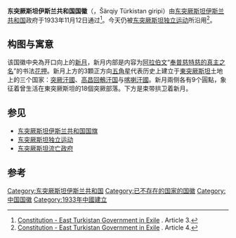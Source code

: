 {{Infobox coat of arms
|name             = 东突厥斯坦伊斯兰共和国国徽
|image            = Emblem of East Turkestan.svg
|image_width      = 200
|middle           = 
|middle_width     = 
|middle_caption   = 
|lesser           = 
|lesser_width     = 
|lesser_caption   = 
|image2           = 
|image2_width     = 
|image2_caption   = 
|image9           = 
|image3_width     = 
|image3_caption   = 
|armiger          = {{flag|东突厥斯坦伊斯兰共和国}}
|year_adopted     = 1933年11月12日
|year_repealed    = 1934年2月6日
|crest            = 3顆正方向五角星
|torse            = 兩侧各有9个圓點
|shield           = 开口向上的[[新月|新月]]，内有阿拉伯文“[[太斯米|奉普慈特慈的真主之名]]”的书法[[花押|花押]]。
|supporters       = 束带
|compartment      = 
|motto            = 
|orders           = 
|other_elements   = 
|earlier_versions = 
|use              = 
}}

'''东突厥斯坦伊斯兰共和国国徽'''（{{lang-ug|شەرقىي تۈركىستان گىرىپى}}，Šärqiy Türkistan giripi）由[[东突厥斯坦伊斯兰共和国|东突厥斯坦伊斯兰共和国]]政府于1933年11月12日通过<ref>[http://en.eastturkistan-gov.org/constitution/ Constitution - East Turkistan Government in Exile] {{Wayback|url=http://en.eastturkistan-gov.org/constitution/ |date=20180402040952 }}. Article 3.</ref>。今天仍被[[东突厥斯坦独立运动|东突厥斯坦独立运动]]所沿用<ref>[http://en.eastturkistan-gov.org/constitution/ Constitution - East Turkistan Government in Exile] {{Wayback|url=http://en.eastturkistan-gov.org/constitution/ |date=20180402040952 }}. Article 4.</ref>。

==构图与寓意==
该国徽中央為开口向上的[[新月|新月]]，新月内部是内容为[[阿拉伯文|阿拉伯文]]“[[太斯米|奉普慈特慈的真主之名]]”的书法[[花押|花押]]。新月上方的3顆正方向[[五角星|五角星]]代表历史上建立于[[東突厥斯坦|東突厥斯坦]]土地上的三个国家：[[突厥汗國|突厥汗國]]、[[高昌回鹘|高昌回鶻汗国]]与[[喀喇汗國|喀喇汗國]]。新月兩侧各有9个圓點，象征着曾生活在東突厥斯坦的18個突厥部落。下方是束带拱卫着新月。

==参见==
*[[东突厥斯坦伊斯兰共和国国旗|东突厥斯坦伊斯兰共和国国旗]]
*[[东突厥斯坦独立运动|东突厥斯坦独立运动]]
*[[东突厥斯坦流亡政府|东突厥斯坦流亡政府]]

==参考==
{{Reflist}}

[[Category:东突厥斯坦伊斯兰共和国|Category:东突厥斯坦伊斯兰共和国]]
[[Category:已不存在的国家的国徽|Category:已不存在的国家的国徽]]
[[Category:中国国徽|Category:中国国徽]]
[[Category:1933年中國建立|Category:1933年中國建立]]